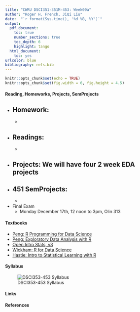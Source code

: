 ```yaml
---
title: "CWRU DSCI351-351M-453: Week00a"
author: "Roger H. French, JiQi Liu"
date:  "`r format(Sys.time(), '%d %B, %Y')`"
output: 
  pdf_document:
    toc: true
    number_sections: true
    toc_depth: 6
    highlight: tango
  html_document:
    toc: yes
urlcolor: blue
bibliography: refs.bib
---
```


 \setcounter{section}{1}
 \setcounter{subsection}{1}
 \setcounter{subsubsection}{0}

```r
knitr::opts_chunk$set(echo = TRUE)
knitr::opts_chunk$set(fig.width = 6, fig.height = 4.5) 
```

 <!-- 
 How to make comments inside Rmarkdown
# Script Name: My class notes template for Fall 2018
# Purpose: This is a template Rmd file to start a new class from
# Authors: Roger H. French
# License: Creative Commons Attribution-ShareAlike NonCommercial 4.0 International License.
##########
# Latest Changelog Entires:
# v0.00.01 - Filename.Rmd - Roger French started this blank Rmd script
-->

<!-- Or on a single line like this -->
 

#### Reading, Homeworks, Projects, SemProjects

  - Homework: 
    - 
    - 
  - Readings: 
    - 
    - 
  - Projects: We will have four 2 week EDA projects
    - 
  - 451 SemProjects:  
    - 
    - 
  - Final Exam
    - Monday December 17th, 12 noon to 3pm, Olin 313


#### Textbooks

  - [Peng: R Programming for Data Science](https://play.google.com/books/reader?printsec=frontcover&output=reader&id=F1mVHgAAAEAJ&pg=GBS.PA1)
  - [Peng: Exploratory Data Analysis with R](https://play.google.com/books/reader?printsec=frontcover&output=reader&id=R-09BgAAAEAJ&pg=GBS.PA1)
  - [Open Intro Stats, v3](https://play.google.com/books/reader?printsec=frontcover&output=reader&id=G2EOBwAAAEAJ&pg=GBS.PA0)
  - [Wickham: R for Data Science](https://play.google.com/books/reader?printsec=frontcover&output=reader&id=I6y3DQAAQBAJ&pg=GBS.PA1)
  - [Hastie: Intro to Statistical Learning with R](https://play.google.com/books/reader?printsec=frontcover&output=reader&id=KtuPCwAAAEAJ&pg=GBS.PA0)
  
#### Syllabus

![DSCI353-453 Syllabus](./figs/syllabus.png)

#### Links



#### References



